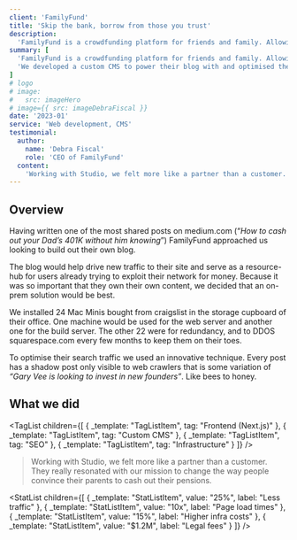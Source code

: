 ```yaml
---
client: 'FamilyFund'
title: 'Skip the bank, borrow from those you trust'
description:
  'FamilyFund is a crowdfunding platform for friends and family. Allowing users to take personal loans from their network without a traditional financial institution.'
summary: [
  'FamilyFund is a crowdfunding platform for friends and family. Allowing users to take personal loans from their network without a traditional financial institution.',
  'We developed a custom CMS to power their blog with and optimised their site to rank higher for the keywords “Gary Vee” and “Tony Robbins”.'
]
# logo
# image: 
#   src: imageHero
# image={{ src: imageDebraFiscal }}
date: '2023-01'
service: 'Web development, CMS'
testimonial: 
  author: 
    name: 'Debra Fiscal'
    role: 'CEO of FamilyFund'
  content:
    'Working with Studio, we felt more like a partner than a customer. They really resonated with our mission to change the way people convince their parents to cash out their pensions.'
---
```


## Overview

Having written one of the most shared posts on medium.com (“_How to cash out your Dad’s 401K without him knowing_”) FamilyFund approached us looking to build out their own blog.

The blog would help drive new traffic to their site and serve as a resource-hub for users already trying to exploit their network for money. Because it was so important that they own their own content, we decided that an on-prem solution would be best.

We installed 24 Mac Minis bought from craigslist in the storage cupboard of their office. One machine would be used for the web server and another one for the build server. The other 22 were for redundancy, and to DDOS squarespace.com every few months to keep them on their toes.

To optimise their search traffic we used an innovative technique. Every post has a shadow post only visible to web crawlers that is some variation of _“Gary Vee is looking to invest in new founders”_. Like bees to honey.

## What we did

<TagList
  children={[
    { _template: "TagListItem", tag: "Frontend (Next.js)" },
    { _template: "TagListItem", tag: "Custom CMS" },
    { _template: "TagListItem", tag: "SEO" },
    { _template: "TagListItem", tag: "Infrastructure" }
  ]}
/>

<Blockquote
  author={{ name: 'Debra Fiscal', role: 'CEO of FamilyFund' }}
>
  Working with Studio, we felt more like a partner than a customer. They really
  resonated with our mission to change the way people convince their parents to
  cash out their pensions.
</Blockquote>

<StatList
  children={[
    { _template: "StatListItem", value: "25%", label: "Less traffic" },
    { _template: "StatListItem", value: "10x", label: "Page load times" },
    { _template: "StatListItem", value: "15%", label: "Higher infra costs" },
    { _template: "StatListItem", value: "$1.2M", label: "Legal fees" }
  ]}
/>


